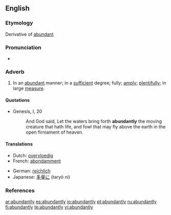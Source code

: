 ==English==

===Etymology===
Derivative of [[abundant]]

===Pronunciation===
*{{audio|en-us-abundantly.ogg|Audio (US)}}

===Adverb===
{{en-adv}}

# In an [[abundant]] manner; in a [[sufficient]] degree; fully; [[amply]]; [[plentifully]]; in large [[measure]].

====Quotations====
*{{RQ:AV}} Genesis, I, 20
*: And God said, Let the waters bring forth '''abundantly''' the moving creature that hath life, and fowl that may fly above the earth in the open firmament of heaven.

====Translations====
{{trans-top|in an abundant manner}}
*Dutch: [[overvloedig]]
*French: [[abondamment]]
{{trans-mid}}
*German: [[reichlich]]
*Japanese: [[多量に]] (taryō ni)
{{trans-bottom}}

===References===
{{R:Century 1911}}
{{R:Webster 1913}}

[[ar:abundantly]]
[[es:abundantly]]
[[io:abundantly]]
[[pt:abundantly]]
[[ru:abundantly]]
[[fi:abundantly]]
[[te:abundantly]]
[[vi:abundantly]]